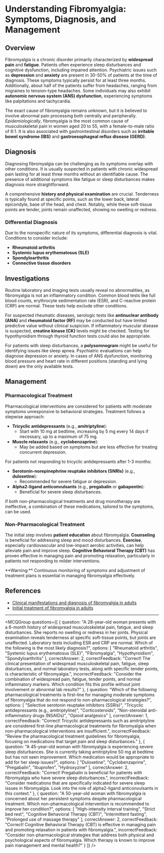 
# Understanding Fibromyalgia: Symptoms, Diagnosis, and Management

## Overview

Fibromyalgia is a chronic disorder primarily characterized by **widespread pain** and **fatigue**. Patients often experience sleep disturbances and cognitive dysfunction, including impaired attention. Psychiatric issues such as **depression** and **anxiety** are present in 30-50% of patients at the time of diagnosis. These symptoms typically persist for at least three months. Additionally, about half of the patients suffer from headaches, ranging from migraines to tension-type headaches. Some individuals may also exhibit **autonomic nervous system (ANS) dysfunction**, experiencing symptoms like palpitations and tachycardia.

The exact cause of fibromyalgia remains unknown, but it is believed to involve abnormal pain processing both centrally and peripherally. *Epidemiologically*, fibromyalgia is the most common cause of musculoskeletal pain in women aged 20 to 55, with a female-to-male ratio of 6:1. It is also associated with gastrointestinal disorders such as **irritable bowel syndrome (IBS)** and **gastroesophageal reflux disease (GERD)**.

## Diagnosis

Diagnosing fibromyalgia can be challenging as its symptoms overlap with other conditions. It is usually suspected in patients with chronic widespread pain lasting for at least three months without an identifiable cause. The presence of additional symptoms like fatigue or sleep disturbances makes diagnosis more straightforward.

A comprehensive **history and physical examination** are crucial. Tenderness is typically found at specific points, such as the lower back, lateral epicondyle, base of the head, and chest. Notably, while these soft-tissue points are tender, joints remain unaffected, showing no swelling or redness.

### Differential Diagnosis

Due to the nonspecific nature of its symptoms, differential diagnosis is vital. Conditions to consider include:
- **Rheumatoid arthritis**
- **Systemic lupus erythematosus (SLE)**
- **Spondyloarthritis**
- **Connective tissue disorders**

## Investigations

Routine laboratory and imaging tests usually reveal no abnormalities, as fibromyalgia is not an inflammatory condition. Common blood tests like full blood counts, erythrocyte sedimentation rate (ESR), and C-reactive protein (CRP) are normal. These tests help exclude other conditions.

For suspected rheumatic diseases, serologic tests like **antinuclear antibody (ANA)** and **rheumatoid factor (RF)** may be conducted but have limited predictive value without clinical suspicion. If inflammatory muscular disease is suspected, **creatine kinase (CK)** levels might be checked. Testing for hypothyroidism through thyroid function tests could also be appropriate.

For patients with sleep disturbances, a **polysomnogram** might be useful for identifying issues like sleep apnea. Psychiatric evaluations can help diagnose depression or anxiety. In cases of ANS dysfunction, monitoring blood pressure and heart rate in different positions (standing and lying down) are the only available tests.

## Management

### Pharmacological Treatment

Pharmacological interventions are considered for patients with moderate symptoms unresponsive to behavioral strategies. Treatment follows a stepwise approach:

- **Tricyclic antidepressants** (e.g., **amitriptyline**): 
  - Start with 10 mg at bedtime, increasing by 5 mg every 14 days if necessary, up to a maximum of 75 mg.
- **Muscle relaxants** (e.g., **cyclobenzaprine**): 
  - May be added based on symptoms but are less effective for treating concurrent depression.

For patients not responding to tricyclic antidepressants after 1-3 months:

- **Serotonin-norepinephrine reuptake inhibitors (SNRIs)** (e.g., **duloxetine**): 
  - Recommended for severe fatigue or depression.
- **Alpha2-ligand anticonvulsants** (e.g., **pregabalin** or **gabapentin**): 
  - Beneficial for severe sleep disturbances.

If both non-pharmacological treatments and drug monotherapy are ineffective, a combination of these medications, tailored to the symptoms, can be used.

### Non-Pharmacological Treatment

The initial step involves **patient education** about fibromyalgia. **Counseling** is beneficial for addressing sleep and mood disturbances. **Exercise**, especially cardiovascular and low-impact aerobic activities, can help alleviate pain and improve sleep. **Cognitive Behavioral Therapy (CBT)** has proven effective in managing pain and promoting relaxation, particularly in patients not responding to milder interventions.

<Callout emoji="⚠️">
**Warning:** Continuous monitoring of symptoms and adjustment of treatment plans is essential in managing fibromyalgia effectively.
</Callout>

## References

- [Clinical manifestations and diagnosis of fibromyalgia in adults](https://www.uptodate.com/contents/clinical-manifestations-and-diagnosis-of-fibromyalgia-in-adults?search=fibromyalgia&source=search_result&selectedTitle=1~150&usage_type=default&display_rank=1#H12)
- [Initial treatment of fibromyalgia in adults](https://www.uptodate.com/contents/initial-treatment-of-fibromyalgia-in-adults?source=history_widget)

---

<MCQGroup questions={[
  {
    question: "A 28-year-old woman presents with a 6-month history of widespread musculoskeletal pain, fatigue, and sleep disturbances. She reports no swelling or redness in her joints. Physical examination reveals tenderness at specific soft-tissue points, but joints are unaffected. Laboratory tests including ESR and CRP are normal. Which of the following is the most likely diagnosis?",
    options: [
      "Rheumatoid arthritis",
      "Systemic lupus erythematosus (SLE)",
      "Fibromyalgia",
      "Hypothyroidism",
      "Spondyloarthritis"
    ],
    correctAnswer: 2,
    correctFeedback: "Correct! The clinical presentation of widespread musculoskeletal pain, fatigue, sleep disturbances, and normal laboratory tests, along with specific tender points, is characteristic of fibromyalgia.",
    incorrectFeedback: "Consider the combination of widespread pain, fatigue, tender points, and normal inflammatory markers. Which condition fits this profile without joint involvement or abnormal lab results?"
  },
  {
    question: "Which of the following pharmacological treatments is first-line for managing moderate symptoms of fibromyalgia that do not respond to non-pharmacological strategies?",
    options: [
      "Selective serotonin reuptake inhibitors (SSRIs)",
      "Tricyclic antidepressants (e.g., amitriptyline)",
      "Corticosteroids",
      "Non-steroidal anti-inflammatory drugs (NSAIDs)",
      "Opioid analgesics"
    ],
    correctAnswer: 1,
    correctFeedback: "Correct! Tricyclic antidepressants such as amitriptyline are considered first-line pharmacological treatments for fibromyalgia when non-pharmacological interventions are insufficient.",
    incorrectFeedback: "Review the pharmacological treatment guidelines for fibromyalgia, focusing on medications that target pain and sleep disturbances."
  },
  {
    question: "A 45-year-old woman with fibromyalgia is experiencing severe sleep disturbances. She is currently taking amitriptyline 50 mg at bedtime but has not seen improvement. Which medication would be appropriate to add for her sleep issues?",
    options: [
      "Duloxetine",
      "Cyclobenzaprine",
      "Pregabalin",
      "Ibuprofen",
      "Hydroxyzine"
    ],
    correctAnswer: 2,
    correctFeedback: "Correct! Pregabalin is beneficial for patients with fibromyalgia who have severe sleep disturbances.",
    incorrectFeedback: "Consider medications that are specifically indicated for severe sleep issues in fibromyalgia. Look into the role of alpha2-ligand anticonvulsants in this context."
  },
  {
    question: "A 50-year-old woman with fibromyalgia is concerned about her persistent symptoms despite pharmacological treatment. Which non-pharmacological intervention is recommended to improve her condition?",
    options: [
      "High-intensity interval training",
      "Strict bed rest",
      "Cognitive Behavioral Therapy (CBT)",
      "Intermittent fasting",
      "Prolonged use of massage therapy"
    ],
    correctAnswer: 2,
    correctFeedback: "Correct! Cognitive Behavioral Therapy (CBT) is effective in managing pain and promoting relaxation in patients with fibromyalgia.",
    incorrectFeedback: "Consider non-pharmacological strategies that address both physical and psychological aspects of fibromyalgia. Which therapy is known to improve pain management and mental health?"
  }
]} />